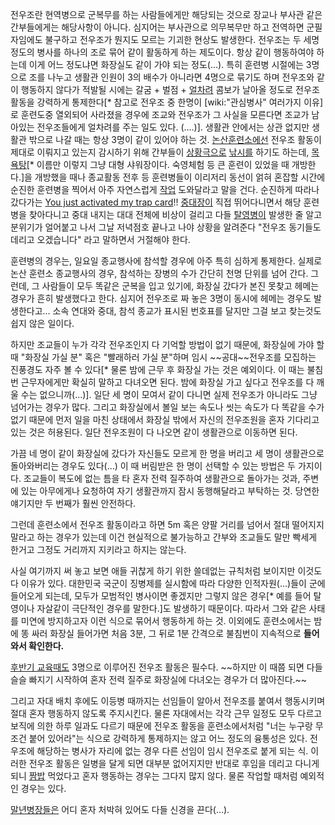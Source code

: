 전우조란 현역병으로 군복무를 하는 사람들에게만 해당되는 것으로 장교나 부사관 같은 간부들에게는 해당사항이 아니다. 심지어는 부사관으로 의무복무만 하고 전역하면 군필자임에도 불구하고 전우조가 뭔지도 모르는 기괴한 현상도 발생한다. 전우조는 두 세명 정도의 병사를 하나의 조로 묶어 같이 활동하게 하는 제도이다. 항상 같이 행동하여야 하는데 이게 어느 정도냐면 화장실도 같이 가야 되는 정도(…). 특히 훈련병 시절에는 3명으로 조를 나누고 생활관 인원이 3의 배수가 아니라면 4명으로 묶기도 하며 전우조와 같이 행동하지 않다가 적발될 시에는 갈굼 + 벌점 + [[얼차려]] 콤보가 날아올 정도로 전우조 활동을 강력하게 통제한다[* 참고로 전우조 중 한명이 [wiki:"관심병사" 여러가지 이유]로 훈련도중 열외되어 사라졌을 경우에 조교와 전우조가 그 사실을 모른다면 조교가 남아있는 전우조들에게 얼차려를 주는 일도 있다. (....)]. 생활관 안에서는 상관 없지만 생활관 밖으로 나갈 때는 항상 3명이 같이 있어야 하는 것. [[육군훈련소|논산훈련소]]에선 전우조 활동이 제대로 이뤄지고 있는지 감시하기 위해 간부들이 [[상황극]]으로 [[낚시]]를 하기도 하는데, [[목욕탕]][* 이름만 이렇지 그냥 대형 샤워장이다. 숙영체험 등 큰 훈련이 있었을 때 개방한다.]을 개방했을 때나 종교활동 전후 등 훈련병들이 이리저리 동선이 얽혀 혼잡할 시간에 순진한 훈련병을 찍어서 아주 자연스럽게 [[작업]] 도와달라고 말을 건다. 순진하게 따라나갔다가는 [[You just activated my trap card]]!! [[중대장]]이 직접 뛰어다니면서 해당 훈련병을 찾아다니고 중대 내지는 대대 전체에 비상이 걸리고 다들 [[탈영병]]이 발생한 줄 알고 분위기가 얼어붙고 나서 그날 저녁점호 끝나고 나야 상황을 알려준다 "전우조 동기들도 데리고 오겠습니다" 라고 말하면서 거절해야 한다.

훈련병의 경우는, 일요일 종교행사에 참석할 경우에 아주 특히 심하게 통제한다. 실제로 논산 훈련소 종교행사의 경우, 참석하는 장병의 수가 간단히 천명 단위를 넘어 간다. 그런데, 그 사람들이 모두 똑같은 군복을 입고 있기에, 화장실 갔다가 본진 못찾고 헤메는 경우가 흔히 발생했다고 한다. 심지어 전우조로 짜 놓은 3명이 동시에 헤메는 경우도 발생한다고... 소속 연대와 중대, 참석 종교가 표시된 번호표를 달지만 그걸 보고 찾는것도 쉽지 않은 일이다.

하지만 조교들이 누가 각각 전우조인지 다 기억할 방법이 없기 때문에, 화장실에 가야 할 때 "화장실 가실 분" 혹은 "빨래하러 가실 분"하며 임시 ~~공대~~전우조를 모집하는 진풍경도 자주 볼 수 있다[* 물론 밤에 근무 후 화장실 가는 것은 예외이다. 이 때는 불침번 근무자에게만 확실히 말하고 다녀오면 된다. 밤에 화장실 가고 싶다고 전우조를 다 깨울 수는 없으니까(...)]. 일단 세 명이 모여서 같이 다니면 실제 전우조가 아니라도 그냥 넘어가는 경우가 많다. 그리고 화장실에서 볼일 보는 속도나 씻는 속도가 다 똑같을 수가 없기 때문에 먼저 일을 마친 상태에서 화장실 밖에서 자신의 전우조원을 혼자 기다리고 있는 것은 허용된다. 일단 전우조원이 다 나오면 같이 생활관으로 이동하면 된다. 

가끔 네 명이 같이 화장실에 갔다가 자신들도 모르게 한 명을 버리고 세 명이 생활관으로 돌아와버리는 경우도 있다(...) 이 때 버림받은 한 명이 선택할 수 있는 방법은 두 가지이다. 조교들이 복도에 없는 틈을 타 혼자 전력 질주하여 생활관으로 돌아가는 것과, 주변에 있는 아무에게나 요청하여 자기 생활관까지 잠시 동행해달라고 부탁하는 것. 당연한 얘기지만 두 번째가 훨씬 안전하다. 

그런데 훈련소에서 전우조 활동이라고 하면 5m 혹은 양팔 거리를 넘어서 절대 떨어지지 말라고 하는 경우가 있는데 이건 현실적으로 불가능하고 간부와 조교들도 말만 빡세게 한거고 그정도 거리까지 지키라고 하지는 않는다.

사실 여기까지 써 놓고 보면 애들 귀찮게 하기 위한 쓸데없는 규칙처럼 보이지만 이것도 다 이유가 있다. 대한민국 국군이 징병제를 실시함에 따라 다양한 인적자원(…)들이 군에 들어오게 되는데, 모두가 모범적인 병사이면 좋겠지만 그렇지 않은 경우[* 예를 들어 탈영이나 자살같이 극단적인 경우를 말한다.]도 발생하기 때문이다. 따라서 그와 같은 사태를 미연에 방지하고자 이런 식으로 묶어서 행동하게 하는 것. 이외에도 훈련소에서는 밤에 똥 싸러 화장실 들어가면 처음 3분, 그 뒤로 1분 간격으로 불침번이 지속적으로 '''들어와서 확인한다.'''

[[후반기 교육]]때도 3명으로 이루어진 전우조 활동은 필수다. ~~하지만 이 때쯤 되면 다들 슬슬 빠지기 시작하여 혼자 전력 질주로 화장실에 다녀오는 경우가 더 많아진다.~~ 

그리고 자대 배치 후에도 이등병 때까지는 선임들이 알아서 전우조를 붙여서 행동시키며 절대 혼자 행동하지 않도록 주지시킨다. 물론 자대에서는 각각 근무 일정도 모두 다르고 보직에 의한 하루 일과도 다르기 때문에 전우조 활동을 훈련소에서처럼 "너는 누구랑 무조건 붙어 있어라"는 식으로 강력하게 통제하지는 않고 어느 정도의 융통성은 있다. 전우조에 해당하는 병사가 자리에 없는 경우 다른 선임이 임시 전우조로 붙게 되는 식. 이러한 전우조 활동은 일병을 달게 되면 대부분 없어지지만 반대로 후임을 데리고 다니게 되니 [[짬밥]] 먹었다고 혼자 행동하는 경우는 그다지 많지 않다. 물론 작업할 때처럼 예외적인 경우는 있다.

[[말년병장]]들은 어디 혼자 처박혀 있어도 다들 신경을 끈다(…).

